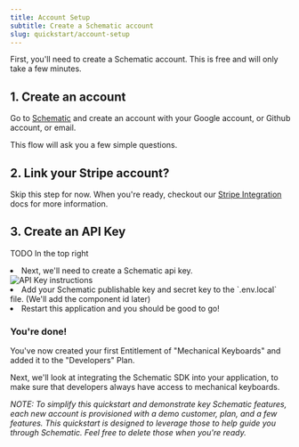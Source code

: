 ```yaml
---
title: Account Setup
subtitle: Create a Schematic account
slug: quickstart/account-setup
---
```


First, you'll need to create a Schematic account. This is free and will only take a few minutes. 

## 1. Create an account
Go to [Schematic](https://app.schematichq.com/sign-in) and create an account with your Google account, or Github account, or email.

This flow will ask you a few simple questions. 

## 2. Link your Stripe account?

Skip this step for now. When you're ready, checkout our [Stripe Integration](/integrations/stripe) docs for more information.

## 3. Create an API Key

TODO
In the top right 

<li>Next, we'll need to create a Schematic api key.
            <div className="mt-4 rounded-lg overflow-hidden">
              <img src="https://prod.ferndocs.com/_next/image?url=https%3A%2F%2Ffiles.buildwithfern.com%2Fhttps%3A%2F%2Fschematic.docs.buildwithfern.com%2F2025-04-16T20%3A18%3A05.794Z%2Fdocs%2Fpages%2Fget_started%2Fimages%2Fapi-key.png&w=3840&q=75" alt="API Key instructions" className="w-full" />
            </div>
          </li>
          <li>Add your Schematic publishable key and secret key to the `.env.local` file. (We'll add the component id later)</li>
          <li>Restart this application and you should be good to go!</li>

### You're done!

You've now created your first Entitlement of "Mechanical Keyboards" and added it to the "Developers" Plan.

Next, we'll look at integrating the Schematic SDK into your application, to make sure that developers always have access to mechanical keyboards.


*NOTE: To simplify this quickstart and demonstrate key Schematic features, each new account is provisioned with a demo customer, plan, and a few features. This quickstart is designed to leverage those to help guide you through Schematic. Feel free to delete those when you're ready.*